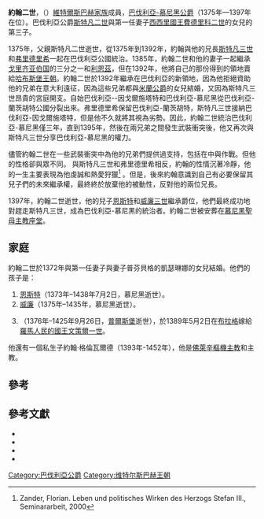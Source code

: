 '''約翰二世'''，（{{bd|約1341年||1397年|6月14日或7月1日之間<ref>{{Literatur|Autor =  Helga Czerny|Titel = Der Tod der bayerischen Herzöge im Spätmittelalter und in der frühen Neuzeit 1347–1579. Vorbereitungen – Sterben – Trauerfeierlichkeiten – Grablegen – Memoria|Verlag = C. H. Beck|Ort = München|Datum = 2005|ISBN = 3-406-10742-7|Seiten = 189|Reihe = Schriftenreihe zur bayerischen Landesgeschichte|BandReihe = 146|Kommentar = zugleich Dissertation, Universität München 2004}}</ref>|catIdx=J}}）[[維特爾斯巴赫王朝|維特爾斯巴赫家族]]成員，[[巴伐利亞統治者列表|巴伐利亞-慕尼黑公爵]]（1375年—1397年在位）。巴伐利亞公爵[[斯特凡二世_(巴伐利亞)|斯特凡二世]]與第一任妻子[[西西里國王|西西里國王]][[費德里科二世|費德里科二世]]的女兒{{link-en|西西里的伊麗莎白|Elisabeth of Sicily, Duchess of Bavaria}}的第三子。

1375年，父親斯特凡二世逝世，從1375年到1392年，約翰與他的兄長[[斯特凡三世_(巴伐利亞)|斯特凡三世]]和[[弗里德里希_(巴伐利亞)|弗里德里希]]一起在巴伐利亞公國統治。1385年，約翰二世和他的妻子一起繼承[[戈里齐亚伯国|戈里齐亚伯国]]的三分之一和[[利恩茨|利恩茲]]，但在1392年，他將自己的那份得到的領地賣給[[哈布斯堡王朝|哈布斯堡王朝]]。約翰二世於1392年繼承在巴伐利亞的新領地，因為他拒絕資助他的兄弟在意大利遠征，因為這些兄弟都與[[米蘭統治者列表|米蘭公爵]]{{link-en|貝爾納波·維斯孔蒂|Bernabò Visconti}}的女兒結婚，又因為斯特凡三世昂貴的宮庭開支。自始巴伐利亞--因戈爾施塔特和巴伐利亞-慕尼黑從巴伐利亞-蘭茨胡特公國分裂出來。弗里德里希保留巴伐利亞-蘭茨胡特，斯特凡三世接納巴伐利亞-因戈爾施塔特，但是他不久就將其視為劣勢。因此，約翰二世統治巴伐利亞-慕尼黑僅三年，直到1395年，然後在兩兄弟之間發生武裝衝突後，他又再次與斯特凡三世分享巴伐利亞-慕尼黑的權力。

儘管約翰二世在一些武裝衝突中為他的兄弟們提供過支持，包括在{{link-en|城邦之戰 (1387–1389)|War of the Cities (1387–1389)|城邦之戰}}中與{{link-en|士瓦本城市同盟|Swabian League of Cities}}作戰。但他的性格卻與眾不同。 與斯特凡三世和弗里德里希相反，約翰的性情沉著冷靜，他的一生主要表現為他虔誠和熱愛狩獵<ref>Zander, Florian. Leben und politisches Wirken des Herzogs Stefan III., Seminararbeit, 2000</ref> 。但是，後來約翰意識到自己有必要保留其兒子們的未來繼承權，最終終於放棄他的被動性，反對他的兩位兄長。

1397年，約翰二世逝世，他的兒子[[恩斯特一世_(巴伐利亞)|恩斯特]]和[[威廉三世_(巴伐利亞)|威廉三世]]繼承爵位，他們最終成功地對趕走斯特凡三世，成為巴伐利亞-慕尼黑的統治者。約翰二世被安葬在[[聖母主教座堂_(慕尼黑)|慕尼黑聖母主教座堂]]。

==家庭==
約翰二世於1372年與第一任妻子{{link-en|邁因哈德六世 (戈里齊亞)|Meinhard VI of Gorizia|戈里齊亞伯爵邁因哈德六世}}與妻子普芬貝格的凱瑟琳娜的女兒{{link-en|戈里齊亞的凱瑟琳|Catherine of Gorizia}}結婚。他們的孩子是：
#[[恩斯特一世_(巴伐利亞)|恩斯特]]（1373年–1438年7月2日，慕尼黑逝世）。
#[[威廉三世_(巴伐利亞)|威廉]]（1375年–1435年，慕尼黑逝世）。
#{{link-en|索非亞 (巴伐利亞)|Sophia of Bavaria|索非亞}}（1376年–1425年9月26日，[[布拉迪斯拉發|普爾斯堡]]逝世），於1389年5月2日在[[布拉格|布拉格]]嫁給[[羅馬人民的國王|羅馬人民的國王]][[溫塞斯拉斯四世|文策爾一世]]。

他還有一個私生子約翰·格倫瓦爾德（1393年-1452年），他是[[天主教慕尼黑-弗賴辛總教區|佛萊辛樞機主教]]和主教。

==參考==
{{Reflist}}

==參考文獻==
* {{Literatur|Autor =  Helga Czerny|Titel = Der Tod der bayerischen Herzöge im Spätmittelalter und in der frühen Neuzeit 1347–1579. Vorbereitungen – Sterben – Trauerfeierlichkeiten – Grablegen – Memoria|Verlag = C. H. Beck|Ort = München|Datum = 2005|ISBN = 3-406-10742-7|Seiten = 188–189|Reihe = Schriftenreihe zur bayerischen Landesgeschichte|BandReihe = 146|Kommentar = zugleich Dissertation, Universität München 2004}}
* {{Literatur|Autor = Klaus von Andrian-Werburg|Titel = Urkundenwesen, Kanzlei, Rat und Regierungssystem der Herzoge Johann II., Ernst und Wilhelm III. von Bayern-München (1392–1438)|Verlag = Lassleben|Ort = Kallmünz|Datum = 1971|ISBN = 3-7847-4410-9|Reihe = Münchener historische Studien. Abteilung Geschichtliche Hilfswissenschaften|BandReihe = 10|Kommentar = zugleich Dissertation, München 1961}}
*  {{Literatur|Autor = Theodor Straub|Titel = Bayern im Zeichen der Teilungen und Teilherzogtümer|Hrsg = Max Spindler, Andreas Kraus|Sammelwerk = Handbuch der Bayerischen Geschichte|Auflage = 2.|Band = II|Verlag = C. H. Beck|Ort = München|Datum = 1988|ISBN = 3-406-32320-0|Seiten = 248–249}}
*  {{Literatur|Autor = Gerhard Schwertl|Titel = Johann II.|Hrsg = In: Lexikon des Mittelalters (LexMA)|Sammelwerk = Handbuch der Bayerischen Geschichte|Auflage = |Band = 5|Verlag = Artemis & Winkler|Ort = München/Zürich |Datum = 1991|ISBN = 3-7608-8905-0|Seiten =  Sp. 505}}

{{s-start}}
{{s-hou|[[維特爾斯巴赫王朝|維特爾斯巴赫王朝]]||約1341年|1397年|6月14日或7月1日之間}}
{{S-reg|}}
{{s-bef| before = [[斯特凡二世_(巴伐利亞)|斯特凡二世]]}}
{{s-ttl| title  = [[巴伐利亞統治者列表|巴伐利亞-慕尼黑公爵]]|years=1375年–1397年}}
{{s-aft| after  = [[恩斯特一世_(巴伐利亞)|恩斯特一世]]<br>及[[威廉三世_(巴伐利亞)|威廉三世]]}}
{{s-end}}

{{Authority Control}}

[[Category:巴伐利亞公爵|Category:巴伐利亞公爵]]
[[Category:维特尔斯巴赫王朝|Category:维特尔斯巴赫王朝]]